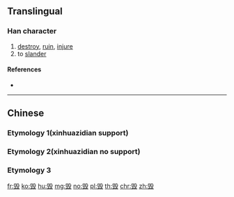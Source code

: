 {{also|毀}}
==Translingual==
{{stroke order|type=animate}}
{{Han simplified forms|毀|毀|毁}}

===Han character===
{{Han char|rn=79|rad=殳|as=09|sn=13|four=|canj=HMHNE|ids=⿹⿰臼殳工}}

# [[destroy]], [[ruin]], [[injure]]
# to [[slander]]

====References====
* {{Han ref|kx=0587.031|dkj=16661|hdz=32162.040|uh=6BC1|ud=27585}}

----

==Chinese==

===Etymology 1(xinhuazidian support)===
{{zh-see|毀}}

===Etymology 2(xinhuazidian no support)===
{{zh-see|譭}}

===Etymology 3===
{{zh-see|燬}}

[[fr:毁]]
[[ko:毁]]
[[hu:毁]]
[[mg:毁]]
[[no:毁]]
[[pl:毁]]
[[th:毁]]
[[chr:毁]]
[[zh:毁]]